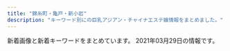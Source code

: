 ```yaml
---
title: "錦糸町・亀戸・新小岩"
description: "キーワード別にの巨乳アジアン・チャイナエステ嬢情報をまとめました。"
---
```


新着画像と新着キーワードをまとめています。
2021年03月29日の情報です。

<DmmAffiliateIns />
<KeywordTable
  shops={
    [
    {
        "img_links": [
            "http://el-grande.asia/img/btn_top.png",
            "http://el-grande.asia/img/cast/mei-03.jpg",
            "http://el-grande.asia/img/cast/mai-01.jpg",
            "http://el-grande.asia/img/cast/rey-01.jpg",
            "http://el-grande.asia/img/cast/aki-03.jpg",
            "http://el-grande.asia/img/cast/sara-05.jpg",
            "http://el-grande.asia/img/cast/lucy-04.jpg",
            "http://el-grande.asia/img/cast/haru-04.jpg",
            "http://el-grande.asia/img/btn_twitter.png",
            "http://el-grande.asia/img/cast/aki-01.jpg",
            "http://el-grande.asia/img/cast/rey-02.jpg",
            "http://el-grande.asia/img/interior/shower-4.jpg",
            "http://el-grande.asia/img/cast/hana-04.jpg",
            "http://el-grande.asia/img/cast/mai-04.jpg",
            "http://el-grande.asia/img/cast/haru-02.jpg",
            "http://el-grande.asia/img/cast/mei-04.jpg",
            "http://el-grande.asia/img/interior/lobby-1.jpg",
            "http://el-grande.asia/img/interior/corridor-1.jpg",
            "http://el-grande.asia/img/btn_interior.png",
            "http://el-grande.asia/img/cast/haru-03.jpg",
            "http://el-grande.asia/img/cast/belu-02.jpg",
            "http://el-grande.asia/img/cast/rey-04.jpg",
            "http://el-grande.asia/img/cast/hana-01.jpg",
            "http://el-grande.asia/img/cast/aki-04.jpg",
            "http://el-grande.asia/img/cast/lucy-02.jpg",
            "http://el-grande.asia/img/cast/belu-04.jpg",
            "http://el-grande.asia/img/cast/haru-01.jpg",
            "http://el-grande.asia/img/cast/mei-02.jpg",
            "http://el-grande.asia/img/cast/belu-01.jpg",
            "http://el-grande.asia/img/cast/lucy-01.jpg",
            "http://el-grande.asia/img/cast/ringo-03.jpg",
            "http://el-grande.asia/img/cast/mai-03.jpg",
            "http://el-grande.asia/img/cast/belu-03.jpg",
            "http://el-grande.asia/img/cast/baby-04.jpg",
            "http://el-grande.asia/img/cast/ringo-02.jpg",
            "http://el-grande.asia/img/btn_cast.png",
            "http://el-grande.asia/img/cast/hana-03.jpg",
            "http://el-grande.asia/img/cast/baby-01.jpg",
            "http://el-grande.asia/img/cast/ringo-04.jpg",
            "http://el-grande.asia/img/cast/misa-04.jpg",
            "http://el-grande.asia/img/cast/mei-01.jpg",
            "http://el-grande.asia/img/cast/baby-03.jpg",
            "http://el-grande.asia/img/cast/hana-02.jpg",
            "http://el-grande.asia/img/dagger.png",
            "http://el-grande.asia/img/cast/aki-02.jpg",
            "http://el-grande.asia/img/cast/lucy-03.jpg",
            "http://el-grande.asia/img/cast/baby-02.jpg",
            "http://el-grande.asia/img/cast/sara-06.jpg",
            "http://el-grande.asia/img/cast/sara-08.jpg",
            "http://el-grande.asia/img/cast/ringo-01.jpg",
            "http://el-grande.asia/img/cast/misa-01.jpg"
        ],
        "keywords": {},
        "url": "http://el-grande.asia/",
        "name": "\u30a8\u30eb\u30b0\u30e9\u30f3\u30c7-elgrande-",
        "station": "JR\u65b0\u5c0f\u5ca9\u99c5\u5357\u53e3"
    },
    {
        "keywords": {},
        "url": "http://cherry-esthe.com/",
        "img_links": [
            "http://dccompanyqoo10.cafe24.com/tiffany/images/top/store_bg.png",
            "http://dccompanyqoo10.cafe24.com/tiffany/images/store/store.png",
            "http://dccompanyqoo10.cafe24.com/tiffany/images/common/header.png"
        ],
        "station": "JR\u9326\u7cf8\u753a\u99c5\u5357\u53e3",
        "name": "Cherry"
    },
    {
        "station": "\u9752\u7825\u99c5",
        "name": "\u7652\u3057\u306e\u68ee",
        "keywords": {},
        "img_links": [
            "http://iyasimori.jpest.net/uploads//sites/37/2021/01/bj_03.jpg",
            "http://iyasimori.jpest.net/uploads//sites/37/2021/01/g4-150x150.jpg",
            "http://iyasimori.jpest.net/uploads//sites/37/2021/01/tite-staff.jpg",
            "http://iyasimori.jpest.net/uploads//sites/37/2021/01/r4-1.jpg",
            "http://iyasimori.jpest.net/uploads//sites/37/2021/01/r6.jpg",
            "http://iyasimori.jpest.net/uploads//sites/37/2021/01/r5.jpg",
            "http://iyasimori.jpest.net/uploads//sites/37/2021/01/g4.jpg",
            "http://iyasimori.jpest.net/uploads//sites/37/2021/01/a2.jpg",
            "http://iyasimori.jpest.net/uploads//sites/37/2021/01/g2-2-150x150.jpg",
            "http://iyasimori.jpest.net/uploads//sites/37/2021/01/news03.png",
            "http://iyasimori.jpest.net/uploads//sites/37/2021/01/g1-3.jpg",
            "http://iyasimori.jpest.net/uploads//sites/37/2021/01/g5-150x150.jpg",
            "http://iyasimori.jpest.net/uploads//sites/37/2021/01/a.jpg",
            "http://iyasimori.jpest.net/uploads//sites/37/2021/01/g1-3-150x150.jpg",
            "http://iyasimori.jpest.net/uploads//sites/37/2021/01/r3-1.jpg",
            "http://iyasimori.jpest.net/uploads//sites/37/2021/01/g2-2.jpg",
            "http://iyasimori.jpest.net/uploads//sites/37/2021/01/g5.jpg",
            "http://iyasimori.jpest.net/uploads//sites/37/2021/01/top.jpg",
            "http://iyasimori.jpest.net/uploads//sites/37/2021/01/g3-2-150x150.jpg",
            "http://iyasimori.jpest.net/uploads//sites/37/2021/01/g3-2.jpg",
            "http://iyasimori.jpest.net/uploads//sites/37/2021/01/mobile.png",
            "http://iyasimori.jpest.net/uploads//sites/37/2021/01/news01.png"
        ],
        "url": "http://iyasimori.jpest.net/"
    },
    {
        "station": "JR\u5c0f\u5ca9\u99c5\u5357\u53e3",
        "keywords": {
            "C": 1,
            "85": 2,
            "D": 4
        },
        "img_links": [
            "http://iyasi-heal.com/staffPhoto/s20210322143535.jpg",
            "http://iyasi-heal.com/images/slider1/01.jpg",
            "http://iyasi-heal.com/staffPhoto/s20191114093407.jpg",
            "http://iyasi-heal.com/staffPhoto/b20190815113058.jpg",
            "http://iyasi-heal.com/staffPhoto/b20191114093407.jpg",
            "http://iyasi-heal.com/staffPhoto/s20190815113058.jpg",
            "http://iyasi-heal.com/js/sliderLine/slide_next.png",
            "http://iyasi-heal.com/images/returnBtn.png",
            "http://iyasi-heal.com/staffPhoto/b20190815113117.jpg",
            "http://iyasi-heal.com/js/sliderLine/slide_prev.png",
            "http://iyasi-heal.com/images/slider1/02.jpg",
            "http://iyasi-heal.com/staffPhoto/b20210312220248.jpg",
            "http://iyasi-heal.com/staffPhoto/s20200606151247.jpg",
            "http://iyasi-heal.com/staffPhoto/s20190815113117.jpg",
            "http://iyasi-heal.com/staffPhoto/b20200909152230.jpg",
            "http://iyasi-heal.com/images/gallery1.png",
            "http://iyasi-heal.com/staffPhoto/s20210312220248.jpg",
            "http://iyasi-heal.com/staffPhoto/s20200606151240.jpg",
            "http://iyasi-heal.com/staffPhoto/s20200606151251.jpg",
            "http://iyasi-heal.com/staffPhoto/b20210322143535.jpg",
            "http://iyasi-heal.com/staffPhoto/s20200909152230.jpg",
            "http://iyasi-heal.com/images/slider1/03.jpg",
            "http://iyasi-heal.com/images/mobile.jpg",
            "http://iyasi-heal.com/staffPhoto/b20200606151240.jpg"
        ],
        "url": "http://iyasi-heal.com/",
        "name": "\u308a\u308a"
    },
    {
        "img_links": [
            "http://nanaesute.xyz/images/g1.jpg",
            "http://nanaesute.xyz/images/top_bn1.jpg",
            "http://nanaesute.xyz/images/top.png",
            "http://nanaesute.xyz/images/top_bn2.jpg",
            "http://nanaesute.xyz/images/flash1.jpg",
            "http://nanaesute.xyz/images/side3.png",
            "http://nanaesute.xyz/images/flash.jpg",
            "http://nanaesute.xyz/images/g3.jpg"
        ],
        "name": "\u306a\u306a",
        "url": "http://nanaesute.xyz/",
        "station": "JR\u9326\u7cf8\u753a\u99c5",
        "keywords": {
            "C": 7
        }
    },
    {
        "station": "JR\u65b0\u5c0f\u5ca9\u99c5\u5357\u53e3",
        "keywords": {},
        "img_links": [
            "https://piano.sweet-relaxation.com/img/interior/int-01.jpg",
            "https://piano.sweet-relaxation.com/img/slick/sl-4.jpg",
            "https://piano.sweet-relaxation.com/img/cast/ai-01.jpg",
            "https://piano.sweet-relaxation.com/img/cast/lili-04.jpg",
            "https://piano.sweet-relaxation.com/img/cast/ai-02.jpg",
            "https://piano.sweet-relaxation.com/img/cast/miya-02.jpg",
            "https://piano.sweet-relaxation.com/img/cast/aki-03.jpg",
            "https://piano.sweet-relaxation.com/img/interior/int-02.jpg",
            "https://piano.sweet-relaxation.com/img/cast/nana-01.jpg",
            "https://piano.sweet-relaxation.com/img/cast/aini-04.jpg",
            "https://piano.sweet-relaxation.com/img/cast/nana-04.jpg",
            "https://piano.sweet-relaxation.com/img/cast/aki-04.jpg",
            "https://piano.sweet-relaxation.com/img/cast/aye-01.jpg",
            "https://piano.sweet-relaxation.com/img/slick/sl-1.jpg",
            "https://piano.sweet-relaxation.com/img/slick/sl-6.jpg",
            "https://piano.sweet-relaxation.com/img/slick/sl-7.jpg",
            "https://piano.sweet-relaxation.com/img/cast/ai-03.jpg",
            "https://piano.sweet-relaxation.com/img/cast/coco-03.jpg",
            "https://piano.sweet-relaxation.com/img/cast/lili-03.jpg",
            "https://piano.sweet-relaxation.com/img/cast/luna-03.jpg",
            "https://piano.sweet-relaxation.com/img/cast/ebi-03.jpg",
            "https://piano.sweet-relaxation.com/img/cast/aki-02.jpg",
            "https://piano.sweet-relaxation.com/img/cast/ebi-04.jpg",
            "https://piano.sweet-relaxation.com/img/cast/lili-02.jpg",
            "https://piano.sweet-relaxation.com/img/cast/aye-02.jpg",
            "https://piano.sweet-relaxation.com/img/cast/aini-01.jpg",
            "https://piano.sweet-relaxation.com/img/cast/ebi-02.jpg",
            "https://piano.sweet-relaxation.com/img/cast/luna-02.jpg",
            "https://piano.sweet-relaxation.com/img/cast/nico-04.jpg",
            "https://piano.sweet-relaxation.com/img/cast/ai-04.jpg",
            "https://piano.sweet-relaxation.com/img/interior/int-03.jpg",
            "https://piano.sweet-relaxation.com/img/cast/nico-01.jpg",
            "https://piano.sweet-relaxation.com/img/cast/aye-04.jpg",
            "https://piano.sweet-relaxation.com/img/slick/sl-3.jpg",
            "https://piano.sweet-relaxation.com/img/cast/coco-02.jpg",
            "https://piano.sweet-relaxation.com/img/cast/luna-01.jpg",
            "https://piano.sweet-relaxation.com/img/interior/int-04.jpg",
            "https://piano.sweet-relaxation.com/img/cast/coco-01.jpg",
            "https://piano.sweet-relaxation.com/img/cast/miya-03.jpg",
            "https://piano.sweet-relaxation.com/img/cast/nana-02.jpg",
            "https://piano.sweet-relaxation.com/img/cast/nico-03.jpg",
            "https://piano.sweet-relaxation.com/img/cast/nana-03.jpg",
            "https://piano.sweet-relaxation.com/img/cast/miky-02.jpg",
            "https://piano.sweet-relaxation.com/img/cast/nico-02.jpg",
            "https://piano.sweet-relaxation.com/img/cast/luna-04.jpg",
            "https://piano.sweet-relaxation.com/img/cast/aini-03.jpg",
            "https://piano.sweet-relaxation.com/img/cast/lili-01.jpg",
            "https://piano.sweet-relaxation.com/img/cast/aini-02.jpg",
            "https://piano.sweet-relaxation.com/img/cast/miky-01.jpg",
            "https://piano.sweet-relaxation.com/img/cast/miya-04.jpg",
            "https://piano.sweet-relaxation.com/img/slick/sl-5.jpg",
            "https://piano.sweet-relaxation.com/img/cast/miya-01.jpg",
            "https://piano.sweet-relaxation.com/img/cast/aye-03.jpg",
            "https://piano.sweet-relaxation.com/img/cast/miky-03.jpg",
            "https://piano.sweet-relaxation.com/img/slick/sl-2.jpg",
            "https://piano.sweet-relaxation.com/img/cast/miky-04.jpg",
            "https://piano.sweet-relaxation.com/img/cast/coco-04.jpg",
            "https://piano.sweet-relaxation.com/img/cast/ebi-01.jpg",
            "https://piano.sweet-relaxation.com/img/cast/aki-01.jpg"
        ],
        "url": "https://piano.sweet-relaxation.com/",
        "name": "Piano"
    },
    {
        "url": "http://shizuku2009.com/",
        "keywords": {},
        "name": "\u79cb",
        "station": "\u9752\u7825\u99c5A2\u51fa\u53e3",
        "img_links": [
            "http://shizuku2009.com/images/index_20.jpg",
            "http://shizuku2009.com/images/staff_15.jpg",
            "http://shizuku2009.com/staff/2/1.jpg",
            "http://shizuku2009.com/images/index_10.jpg",
            "http://shizuku2009.com/images/index_19.jpg",
            "http://shizuku2009.com/images/index_17.jpg",
            "http://shizuku2009.com/images/staff_12.jpg",
            "http://shizuku2009.com/images/index_04.jpg",
            "http://shizuku2009.com/images/index_06.jpg",
            "http://shizuku2009.com/staff/5/1.jpg",
            "http://shizuku2009.com/staff/4/1.jpg",
            "http://shizuku2009.com/images/index_08.jpg",
            "http://shizuku2009.com/images/index_15.jpg",
            "http://shizuku2009.com/images/index_05.jpg",
            "http://shizuku2009.com/images/index_07.jpg",
            "http://shizuku2009.com/staff/3/1.jpg",
            "http://shizuku2009.com/images/index_13.jpg",
            "http://shizuku2009.com/staff/1/1.jpg",
            "http://shizuku2009.com/staff/6/1.jpg",
            "http://shizuku2009.com/images/index_09.jpg",
            "http://shizuku2009.com/images/index_02.jpg",
            "http://shizuku2009.com/images/index_14.jpg",
            "http://shizuku2009.com/images/service_13.jpg"
        ]
    },
    {
        "station": "JR\u5c0f\u5ca9\u99c5\u5357\u53e3",
        "url": "http://thaipataya.chm.jp/",
        "keywords": {
            "C": 14,
            "\u30bb\u30af\u30b7\u30fc": 1
        },
        "name": "\u30d1\u30bf\u30e4",
        "img_links": [
            "http://chm.jp/img/linebutton_82x20.png",
            "https://chm.jp/domains1/thaipataya/myimg/imgcom36633_sp.jpg",
            "https://chm.jp/domains1/thaipataya/myimg/slideimg36561_sp.jpg",
            "https://chm.jp/domains1/thaipataya/myimg/imgcom37661_sp.png",
            "https://chm.jp/domains1/thaipataya/myimg/imgcom37731_sp.png",
            "https://chm.jp/domains1/thaipataya/myimg/imgcom37734_sp.png",
            "https://chm.jp/domains1/thaipataya/myimg/imgcom37361_sp.png",
            "https://chm.jp/domains1/thaipataya/myimg/imgcom36607_sp.jpg",
            "https://chm.jp/domains1/thaipataya/myimg/imgcom36582_sp.jpg",
            "https://chm.jp/domains1/thaipataya/myimg/imgcom37667_sp.png",
            "https://chm.jp/domains1/thaipataya/myimg/imgcom37655_sp.jpg",
            "https://chm.jp/domains1/thaipataya/myimg/imgcom37834_sp.jpg",
            "https://chm.jp/domains1/thaipataya/myimg/imgcom36613_sp.jpg",
            "https://chm.jp/domains1/thaipataya/myimg/imgcom37717_sp.jpg",
            "https://chm.jp/domains1/thaipataya/myimg/imgcom36603_sp.png",
            "https://chm.jp/domains1/thaipataya/myimg/imgcom37914_sp.jpg",
            "https://chm.jp/domains1/thaipataya/myimg/imgcom37664_sp.png",
            "https://chm.jp/domains1/thaipataya/myimg/imgcom37360_sp.jpg",
            "https://chm.jp/domains1/thaipataya/myimg/imgcom37710_sp.jpg",
            "https://chm.jp/domains1/thaipataya/myimg/imgcom37654_sp.jpg",
            "https://chm.jp/domains1/thaipataya/myimg/imgcom37841_sp.jpg",
            "https://chm.jp/domains1/thaipataya/myimg/imgcom37665_sp.jpg",
            "https://chm.jp/domains1/thaipataya/myimg/imgcom37663_sp.jpg",
            "https://chm.jp/domains1/thaipataya/myimg/imgcom36577_sp.jpg",
            "https://chm.jp/domains1/thaipataya/myimg/imgcom36565_sp.jpg",
            "https://chm.jp/domains1/thaipataya/myimg/imgcom37732_sp.png",
            "https://chm.jp/domains1/thaipataya/myimg/imgcom36581_sp.jpg",
            "https://chm.jp/domains1/thaipataya/myimg/imgcom36576_sp.jpg",
            "https://chm.jp/domains1/thaipataya/myimg/imgcom37915_sp.jpg",
            "https://chm.jp/domains1/thaipataya/myimg/imgcom37172_sp.png",
            "https://chm.jp/domains1/thaipataya/myimg/imgcom36636_sp.jpg",
            "https://chm.jp/domains1/thaipataya/myimg/imgcom37726_sp.png",
            "https://chm.jp/domains1/thaipataya/myimg/imgcom37730_sp.png",
            "https://chm.jp/domains1/thaipataya/myimg/imgcom36566_sp.png",
            "https://chm.jp/sozai/0_4999/bn112_sp.png",
            "https://chm.jp/domains1/thaipataya/myimg/slideimg36560_sp.jpg",
            "https://chm.jp/domains1/thaipataya/myimg/imgcom37738_sp.png",
            "https://chm.jp/sozai/0_4999/bn122_sp.png",
            "https://chm.jp/domains1/thaipataya/myimg/imgcom36634_sp.jpg",
            "https://chm.jp/domains1/thaipataya/myimg/imgcom37174_sp.png",
            "https://chm.jp/domains1/thaipataya/myimg/imgcom37913_sp.jpg",
            "https://chm.jp/domains1/thaipataya/myimg/imgcom37719_sp.jpg",
            "https://chm.jp/domains1/thaipataya/myimg/imgcom37362_sp.png",
            "https://chm.jp/domains1/thaipataya/myimg/imgcom37839_sp.jpg",
            "https://chm.jp/domains1/thaipataya/myimg/imgcom37666_sp.jpg",
            "https://chm.jp/domains1/thaipataya/myimg/imgcom37739_sp.png",
            "https://chm.jp/domains1/thaipataya/myimg/imgcom37659_sp.png",
            "https://chm.jp/domains1/thaipataya/myimg/imgcom37653_sp.jpg",
            "https://chm.jp/domains1/thaipataya/myimg/imgcom36605_sp.jpg",
            "https://chm.jp/domains1/thaipataya/myimg/imgcom37177_sp.png",
            "https://chm.jp/domains1/thaipataya/myimg/imgcom37840_sp.jpg",
            "https://chm.jp/domains1/thaipataya/myimg/imgcom36567_sp.jpg",
            "https://chm.jp/domains1/thaipataya/myimg/imgcom36618_sp.png",
            "https://chm.jp/domains1/thaipataya/myimg/imgcom37669_sp.jpg",
            "https://chm.jp/domains1/thaipataya/myimg/imgcom37891_sp.jpg",
            "https://chm.jp/domains1/thaipataya/myimg/imgcom36606_sp.jpg",
            "https://chm.jp/domains1/thaipataya/myimg/imgcom37725_sp.png",
            "https://chm.jp/domains1/thaipataya/myimg/imgcom37729_sp.png",
            "https://chm.jp/domains1/thaipataya/myimg/imgcom36614_sp.jpg",
            "https://chm.jp/domains1/thaipataya/myimg/imgcom37657_sp.jpg",
            "https://chm.jp/domains1/thaipataya/myimg/imgcom37727_sp.png",
            "https://chm.jp/domains1/thaipataya/myimg/imgcom37358_sp.jpg",
            "https://chm.jp/domains1/thaipataya/myimg/imgcom37067_sp.png",
            "https://chm.jp/domains1/thaipataya/myimg/imgcom37660_sp.png",
            "https://chm.jp/domains1/thaipataya/myimg/imgcom36604_sp.jpg",
            "https://chm.jp/domains1/thaipataya/myimg/imgcom37736_sp.png",
            "https://chm.jp/domains1/thaipataya/myimg/imgcom37728_sp.png",
            "https://chm.jp/domains1/thaipataya/myimg/imgcom37656_sp.jpg",
            "https://chm.jp/domains1/thaipataya/myimg/imgcom37357_sp.jpg",
            "https://chm.jp/domains1/thaipataya/myimg/imgcom37662_sp.png",
            "https://chm.jp/domains1/thaipataya/myimg/imgcom36635_sp.jpg",
            "https://chm.jp/domains1/thaipataya/myimg/imgcom37355_sp.jpg",
            "https://chm.jp/domains1/thaipataya/myimg/imgcom37356_sp.jpg",
            "https://chm.jp/domains1/thaipataya/myimg/imgcom37718_sp.jpg",
            "https://chm.jp/domains1/thaipataya/myimg/imgcom36619_sp.jpg",
            "https://chm.jp/domains1/thaipataya/myimg/imgcom37068_sp.jpg",
            "https://chm.jp/domains1/thaipataya/myimg/imgcom37833_sp.jpg",
            "https://chm.jp/domains1/thaipataya/myimg/imgcom36578_sp.jpg",
            "https://chm.jp/domains1/thaipataya/myimg/imgcom37737_sp.png",
            "https://chm.jp/domains1/thaipataya/myimg/imgcom37658_sp.png",
            "https://chm.jp/domains1/thaipataya/myimg/imgcom36615_sp.png",
            "https://chm.jp/domains1/thaipataya/myimg/slideimg36562_sp.jpg",
            "https://chm.jp/domains1/thaipataya/myimg/imgcom36575_sp.jpg",
            "https://chm.jp/domains1/thaipataya/myimg/imgcom37789_sp.png",
            "https://chm.jp/domains1/thaipataya/myimg/imgcom37733_sp.png",
            "https://chm.jp/domains1/thaipataya/myimg/imgcom37740_sp.png",
            "https://chm.jp/domains1/thaipataya/myimg/imgcom37916_sp.jpg",
            "https://chm.jp/domains1/thaipataya/myimg/imgcom37668_sp.png",
            "https://chm.jp/domains1/thaipataya/myimg/imgcom37359_sp.jpg"
        ]
    },
    {
        "name": "\u96c5\u82b3",
        "keywords": {
            "84": 2,
            "89": 6,
            "98": 2,
            "D": 4,
            "H": 2,
            "86": 2,
            "C": 12,
            "85": 4
        },
        "img_links": [
            "http://www.o-miyabi.com/images/index_10.jpg",
            "http://www.o-miyabi.com/images/movie_09.jpg",
            "http://www.o-miyabi.com/images/index_18.jpg",
            "http://www.o-miyabi.com/images/info.jpg",
            "http://www.o-miyabi.com/images/index_14.jpg",
            "http://www.o-miyabi.com/s/uploads/08.jpg",
            "http://www.o-miyabi.com/s/uploads/07.jpg",
            "http://www.o-miyabi.com/images/upload/thumb/301c9a35b11a384f.jpg",
            "http://www.o-miyabi.com/s/images/t2.jpg",
            "http://www.o-miyabi.com/s/images/slider/1.jpg",
            "http://www.o-miyabi.com/s/image/nav_topics.png",
            "http://www.o-miyabi.com/s/image/nav_top.png",
            "http://www.o-miyabi.com/girl/01.jpg",
            "http://www.o-miyabi.com/images/index_05.jpg",
            "http://www.o-miyabi.com/images/upload/thumb/57af63e7ff71466b.jpg",
            "http://www.o-miyabi.com/images/index_01.jpg",
            "http://www.o-miyabi.com/s/images/okubokomachi.jpg",
            "http://www.o-miyabi.com/images/upload/thumb/51d074f8f9cdb905.jpg",
            "http://www.o-miyabi.com/images/index_06.jpg",
            "http://www.o-miyabi.com/s/uploads/06.jpg",
            "http://www.o-miyabi.com/images/upload/thumb/e12bb065f2380463.jpg",
            "http://www.o-miyabi.com/images/rec.jpg",
            "http://www.o-miyabi.com/images/index_07.jpg",
            "http://www.o-miyabi.com/s/images/service_01.png",
            "http://www.o-miyabi.com/s/image/nav_cast.png",
            "http://www.o-miyabi.com/images/index_02.jpg",
            "http://www.o-miyabi.com/s/images/t1.jpg",
            "http://www.o-miyabi.com/s/uploads/02.jpg",
            "http://www.o-miyabi.com/s/images/slider/3.jpg",
            "http://www.o-miyabi.com/s/images/slider/2.jpg",
            "http://www.o-miyabi.com/images/upload/thumb/7713de024ddc43e7.jpg",
            "http://www.o-miyabi.com/images/upload/thumb/6fceb6aef71115ac.jpg",
            "http://www.o-miyabi.com/s/images/service_07.png",
            "http://www.o-miyabi.com/images/index_09.jpg",
            "http://www.o-miyabi.com/images/staff_09.jpg",
            "http://www.o-miyabi.com/s/images/tel.png",
            "http://www.o-miyabi.com/images/index_03.jpg",
            "http://www.o-miyabi.com/images/info_02.jpg",
            "http://www.o-miyabi.com/images/info_09.jpg",
            "http://www.o-miyabi.com/images/upload/thumb/0dc07af1006255fa.jpg",
            "http://www.o-miyabi.com/images/index_16.jpg",
            "http://www.o-miyabi.com/images/rec_09.jpg",
            "http://www.o-miyabi.com/images/index_04.jpg",
            "http://www.o-miyabi.com/s/image/nav_hotel.png",
            "http://www.o-miyabi.com/s/image/nav_manga.png",
            "http://www.o-miyabi.com/images/index_19.jpg",
            "http://www.o-miyabi.com/images/upload/thumb/928147996b3538a2.jpg",
            "http://www.o-miyabi.com/s/images/top_2.jpg",
            "http://www.o-miyabi.com/images/upload/thumb/1a8371be7358f1df.jpg",
            "http://www.o-miyabi.com/s/images/iphone.png",
            "http://www.o-miyabi.com/s/images/pc.png",
            "http://www.o-miyabi.com/s/image/nav_sys.png",
            "http://www.o-miyabi.com/s/uploads/04.jpg",
            "http://www.o-miyabi.com/s/images/slider/next.png",
            "http://www.o-miyabi.com/s/uploads/01.jpg",
            "http://www.o-miyabi.com/s/images/service_03.png",
            "http://www.o-miyabi.com/images/upload/thumb/6d7987cae648e809.jpg",
            "http://www.o-miyabi.com/images/upload/thumb/72ffa1fb925d394b.jpg",
            "http://www.o-miyabi.com/images/upload/thumb/0981f77ac0a1e07f.jpg",
            "http://www.o-miyabi.com/images/upload/thumb/04d21d82d11bc049.jpg",
            "http://www.o-miyabi.com/s/images/t3.jpg",
            "http://www.o-miyabi.com/images/upload/thumb/db15ea2226867103.jpg",
            "http://www.o-miyabi.com/s/images/slider/prev.png",
            "http://www.o-miyabi.com/s/uploads/03.jpg",
            "http://www.o-miyabi.com/images/index_13.jpg"
        ],
        "url": "http://www.o-miyabi.com/",
        "station": "JR\u65b0\u5c0f\u5ca9\u99c5\u5357\u53e3"
    },
    {
        "img_links": [
            "http://miyabi-aroma.xyz/images/nav/nav-sys.jpg",
            "http://miyabi-aroma.xyz/images/staff/3/rina.jpg",
            "http://miyabi-aroma.xyz/images/staff/3/ami.jpg",
            "http://miyabi-aroma.xyz/images/1801706901.jpg",
            "http://miyabi-aroma.xyz/images/shishu/se1.jpg",
            "http://miyabi-aroma.xyz/images/nav/nav-job.jpg",
            "http://miyabi-aroma.xyz/images/3/1.jpg",
            "http://miyabi-aroma.xyz/images/index-rose_07.png",
            "http://miyabi-aroma.xyz/images/nav/nav-info.jpg",
            "http://miyabi-aroma.xyz/images/11.png",
            "http://miyabi-aroma.xyz/images/nav/nav-staff.jpg",
            "http://miyabi-aroma.xyz/images/staff/3/kiki2.jpg",
            "http://miyabi-aroma.xyz/images/staff/3/rina2.jpg",
            "http://miyabi-aroma.xyz/images/shishu/se2.jpg",
            "http://miyabi-aroma.xyz/images/index-rose_04.png",
            "http://miyabi-aroma.xyz/images/staff/3/miya.jpg",
            "http://miyabi-aroma.xyz/images/index-rose_02.png",
            "http://miyabi-aroma.xyz/images/staff/3/ami2.jpg",
            "http://miyabi-aroma.xyz/images/staff/3/kiki.jpg",
            "http://miyabi-aroma.xyz/images/3/2.jpg",
            "http://miyabi-aroma.xyz/images/staff/3/yaya2.jpg",
            "http://miyabi-aroma.xyz/images/staff/3/miya2.jpg",
            "http://miyabi-aroma.xyz/images/staff/3/yaya1.jpg",
            "http://miyabi-aroma.xyz/images/staff/3/yami.jpg",
            "http://miyabi-aroma.xyz/images/index-rose_09.png",
            "http://miyabi-aroma.xyz/images/index-rose_13.png"
        ],
        "url": "http://miyabi-aroma.xyz/",
        "keywords": {
            "C": 7
        },
        "name": "\u685c",
        "station": "JR\u4e80\u6238\u99c5\u6771\u53e3"
    },
    {
        "keywords": {
            "\u30bb\u30af\u30b7\u30fc": 2
        },
        "img_links": [
            "https://iyashinoizumi.com/wp-content/uploads/rin.jpg",
            "https://iyashinoizumi.com/wp-content/uploads/2019/06/50CD669B-0FFA-4734-B898-EB3D53E95C21.jpeg",
            "https://iyashinoizumi.com/wp-content/uploads/5AA02D30-2C43-42C1-BE02-48E5A5C27E91-226x300.jpeg",
            "https://iyashinoizumi.com/wp-content/uploads/2019/06/43D6BE9C-43F6-45C2-95E5-E775CE725D67.jpeg",
            "https://iyashinoizumi.com/wp-content/uploads/2019/06/2DD3549C-F937-441D-B0E3-E26520ACFABD-e1559410733851.jpeg",
            "https://iyashinoizumi.com/wp-content/uploads/2019/06/momoko1.jpg",
            "https://iyashinoizumi.com/wp-content/uploads/0731EF09-7405-4B36-8468-B17A307EB894-197x300.jpeg",
            "https://iyashinoizumi.com/wp-content/uploads/9B89E764-B754-425D-A9AC-BB5566FA6AC4.jpeg",
            "https://iyashinoizumi.com/wp-content/uploads/5AA02D30-2C43-42C1-BE02-48E5A5C27E91.jpeg",
            "https://iyashinoizumi.com/wp-content/uploads/0731EF09-7405-4B36-8468-B17A307EB894-e1579436226478.jpeg",
            "https://iyashinoizumi.com/wp-content/uploads/2019/06/5293C707-270F-4802-8168-1493DA07DDAE.jpeg",
            "https://iyashinoizumi.com/wp-content/uploads/7208DC4D-6E47-49CE-B1C0-3607E54E114B.jpeg",
            "https://iyashinoizumi.com/wp-content/uploads/2019/06/001.jpg",
            "https://iyashinoizumi.com/wp-content/uploads/hiruwari.png",
            "https://iyashinoizumi.com/wp-content/uploads/7208DC4D-6E47-49CE-B1C0-3607E54E114B-210x300.jpeg",
            "https://iyashinoizumi.com/wp-content/uploads/9B89E764-B754-425D-A9AC-BB5566FA6AC4-270x300.jpeg",
            "https://iyashinoizumi.com/wp-content/uploads/0731EF09-7405-4B36-8468-B17A307EB894.jpeg"
        ],
        "url": "https://iyashinoizumi.com/",
        "name": "\u7652\u3057\u306e\u6cc9",
        "station": "JR\u9326\u7cf8\u753a\u99c5\u5317\u53e3"
    },
    {
        "url": "http://yukinosakura.tyo.cm/",
        "keywords": {
            "D": 12,
            "85": 6,
            "86": 6,
            "C": 11,
            "83": 3
        },
        "name": "\u685c\u82b1",
        "img_links": [
            "http://yukinosakura.tyo.cm/images/mobile.jpg",
            "http://yukinosakura.a2.webnavi.work/upload/sites/72/2020/04/2020040708052434.jpg",
            "http://yukinosakura.tyo.cm/images/s_shedule.jpg",
            "http://yukinosakura.a2.webnavi.work/upload/sites/72/2020/04/2020040708052241.jpg",
            "http://yukinosakura.tyo.cm/images/s_news.jpg",
            "http://yukinosakura.a2.webnavi.work/upload/sites/72/2020/04/2020040708052456.jpg",
            "http://yukinosakura.a2.webnavi.work/upload/sites/72/2020/04/2020040708052353.jpg",
            "http://yukinosakura.a2.webnavi.work/upload/sites/72/2020/04/2020040708052118.jpg",
            "http://yukinosakura.tyo.cm/images/s_staff.jpg",
            "http://yukinosakura.tyo.cm/images/top.jpg"
        ],
        "station": "JR\u4e80\u6238\u99c5\u5317\u53e3"
    },
    {
        "keywords": {
            "E": 2,
            "\u30bb\u30af\u30b7\u30fc": 2
        },
        "url": "http://mariabella.ies.fun/",
        "img_links": [
            "http://mariabella.ies.fun/images/pick.jpg",
            "http://mariabella.ies.fun/images/s-staff.jpg",
            "http://mariabella.ies.fun/images/top.png",
            "http://mariabella.ies.fun/images/info.jpg",
            "http://mariabella.ies.fun/photos/sites/45/2018/06/2018062706422857.jpg",
            "http://mariabella.ies.fun/images/news.jpg",
            "http://mariabella.ies.fun/photos/sites/45/2019/09/2019091016323921.jpeg",
            "http://mariabella.ies.fun/images/r02.jpg",
            "http://mariabella.ies.fun/images/r09.jpg",
            "http://mariabella.ies.fun/images/r01.jpg",
            "http://mariabella.ies.fun/images/ac2.jpg",
            "http://mariabella.ies.fun/images/ac3.jpg",
            "http://mariabella.ies.fun/images/r06.jpg",
            "http://mariabella.ies.fun/images/ac1.jpg",
            "http://mariabella.ies.fun/images/mobile1.jpg",
            "http://mariabella.ies.fun/images/r03.jpg",
            "http://mariabella.ies.fun/images/mobile.jpg",
            "http://mariabella.ies.fun/photos/sites/45/2019/09/2019092717170772.jpeg",
            "http://mariabella.ies.fun/photos/sites/45/2020/01/2020012420100278.jpeg",
            "http://mariabella.ies.fun/images/r07.jpg",
            "http://mariabella.ies.fun/images/r04.jpg",
            "http://mariabella.ies.fun/images/r05.jpg"
        ],
        "name": "\u30de\u30ea\u30a2\u30d9\u30fc\u30e9",
        "station": "JR\u5c0f\u5ca9\u99c5\u5317\u53e3"
    },
    {
        "img_links": [
            "http://ipidiw.com/relaxnomori/user_data/00000020.jpg",
            "http://ipidiw.com/relaxnomori/images/tt.jpg",
            "http://ipidiw.com/relaxnomori/user_data/00000018.jpg",
            "http://ipidiw.com/relaxnomori/images/rem.jpg",
            "http://ipidiw.com/relaxnomori/user_data/00000019.jpg",
            "http://ipidiw.com/relaxnomori/images/news.jpg",
            "http://ipidiw.com/relaxnomori/images/mobile.jpg",
            "http://ipidiw.com/relaxnomori/images/staff_t.jpg",
            "http://ipidiw.com/relaxnomori/images/interior_t.jpg",
            "http://ipidiw.com/relaxnomori/user_data/00000017.jpg",
            "http://ipidiw.com/relaxnomori/images/tp.png",
            "http://ipidiw.com/relaxnomori/images/interior.png"
        ],
        "url": "http://ipidiw.com/relaxnomori/",
        "station": "\u68ee\u4e0b\u99c5A4\u53e3",
        "keywords": {
            "93": 1,
            "86": 1,
            "90": 2
        },
        "name": "\u30ea\u30e9\u30c3\u30af\u30b9\u306e\u68ee"
    },
    {
        "station": "JR\u5c0f\u5ca9\u99c5\u5317\u53e3",
        "url": "http://aria.tokyo-relaxtime.asia/",
        "keywords": {},
        "name": "Aria\uff5e\u30a2\u30ea\u30a2\uff5e",
        "img_links": [
            "http://aria.tokyo-relaxtime.asia/img/interior/lobby-1.jpg",
            "http://aria.tokyo-relaxtime.asia/img/cast/aki-03.jpg",
            "http://aria.tokyo-relaxtime.asia/img/cast/risa-03.jpg",
            "http://aria.tokyo-relaxtime.asia/img/cast/aya-01.jpg",
            "http://aria.tokyo-relaxtime.asia/img/cast/yaya-03.jpg",
            "http://aria.tokyo-relaxtime.asia/img/cast/yaya-02.jpg",
            "http://aria.tokyo-relaxtime.asia/img/slick/st-2.jpg",
            "http://aria.tokyo-relaxtime.asia/img/cast/yumi-02.jpg",
            "http://aria.tokyo-relaxtime.asia/img/slick/st-1.jpg",
            "http://aria.tokyo-relaxtime.asia/img/cast/rina-02.jpg",
            "http://aria.tokyo-relaxtime.asia/img/cast/miki-03.jpg",
            "http://aria.tokyo-relaxtime.asia/img/cast/yuri-04.jpg",
            "http://aria.tokyo-relaxtime.asia/img/cast/risa-01.jpg",
            "http://aria.tokyo-relaxtime.asia/img/cast/risa-04.jpg",
            "http://aria.tokyo-relaxtime.asia/img/cast/coco-01.jpg",
            "http://aria.tokyo-relaxtime.asia/img/cast/apple-02.jpg",
            "http://aria.tokyo-relaxtime.asia/img/cast/nana-04.jpg",
            "http://aria.tokyo-relaxtime.asia/img/cast/miki-01.jpg",
            "http://aria.tokyo-relaxtime.asia/img/cast/rina-04.jpg",
            "http://aria.tokyo-relaxtime.asia/img/slick/st-3.jpg",
            "http://aria.tokyo-relaxtime.asia/img/slick/st-4.jpg",
            "http://aria.tokyo-relaxtime.asia/img/cast/rina-01.jpg",
            "http://aria.tokyo-relaxtime.asia/img/cast/yumi-03.jpg",
            "http://aria.tokyo-relaxtime.asia/img/cast/yaya-01.jpg",
            "http://aria.tokyo-relaxtime.asia/img/cast/rina-03.jpg",
            "http://aria.tokyo-relaxtime.asia/img/cast/miki-04.jpg",
            "http://aria.tokyo-relaxtime.asia/img/cast/aya-02.jpg",
            "http://aria.tokyo-relaxtime.asia/img/cast/aki-02.jpg",
            "http://aria.tokyo-relaxtime.asia/img/cast/yaya-04.jpg",
            "http://aria.tokyo-relaxtime.asia/img/cast/yumi-04.jpg",
            "http://aria.tokyo-relaxtime.asia/img/cast/yumi-01.jpg",
            "http://aria.tokyo-relaxtime.asia/img/cast/apple-01.jpg",
            "http://aria.tokyo-relaxtime.asia/img/slick/st-5.jpg",
            "http://aria.tokyo-relaxtime.asia/img/cast/risa-02.jpg",
            "http://aria.tokyo-relaxtime.asia/img/cast/aya-03.jpg",
            "http://aria.tokyo-relaxtime.asia/img/cast/nana-01.jpg",
            "http://aria.tokyo-relaxtime.asia/img/cast/aya-04.jpg",
            "http://aria.tokyo-relaxtime.asia/img/cast/nana-02.jpg",
            "http://aria.tokyo-relaxtime.asia/img/cast/apple-03.jpg",
            "http://aria.tokyo-relaxtime.asia/img/cast/aki-04.jpg",
            "http://aria.tokyo-relaxtime.asia/img/cast/nana-03.jpg",
            "http://aria.tokyo-relaxtime.asia/img/cast/yuri-01.jpg",
            "http://aria.tokyo-relaxtime.asia/img/cast/coco-04.jpg",
            "http://aria.tokyo-relaxtime.asia/img/interior/corridor-1.jpg",
            "http://aria.tokyo-relaxtime.asia/img/cast/yuri-03.jpg",
            "http://aria.tokyo-relaxtime.asia/img/cast/miki-02.jpg",
            "http://aria.tokyo-relaxtime.asia/img/cast/apple-04.jpg",
            "http://aria.tokyo-relaxtime.asia/img/cast/coco-03.jpg",
            "http://aria.tokyo-relaxtime.asia/img/cast/coco-02.jpg",
            "http://aria.tokyo-relaxtime.asia/img/cast/aki-01.jpg"
        ]
    },
    {
        "keywords": {},
        "name": "Angel\u2019s Smile",
        "url": "http://www.hu-wa.work/",
        "img_links": [
            "http://www.hu-wa.work/images/staff_t.jpg",
            "http://www.hu-wa.work/img/yuna1.jpg",
            "http://www.hu-wa.work/images/1.png",
            "http://www.hu-wa.work/img/ayumi1.jpg",
            "http://www.hu-wa.work/img/natu2.jpg",
            "http://www.hu-wa.work/images/8.png",
            "http://www.hu-wa.work/staff/natu.jpg",
            "http://www.hu-wa.work/img/kaori1.jpg",
            "http://www.hu-wa.work/staff/yuna.jpg",
            "http://www.hu-wa.work/staff/kaori.jpg",
            "http://www.hu-wa.work/images/tel.jpg",
            "http://www.hu-wa.work/img/natu1.jpg",
            "http://www.hu-wa.work/images/sys.png",
            "http://www.hu-wa.work/images/5.png",
            "http://www.hu-wa.work/images/2.png",
            "http://www.hu-wa.work/staff/miki.jpg",
            "http://www.hu-wa.work/images/4.png",
            "http://www.hu-wa.work/img/mimi2.jpg",
            "http://www.hu-wa.work/img/miki1.jpg",
            "http://www.hu-wa.work/images/3.png",
            "http://www.hu-wa.work/images/int2.png",
            "http://www.hu-wa.work/images/int1.png",
            "http://www.hu-wa.work/staff/maya.jpg",
            "http://www.hu-wa.work/img/mimi1.jpg",
            "http://www.hu-wa.work/staff/mimi.jpg",
            "http://www.hu-wa.work/images/ta.jpg",
            "http://www.hu-wa.work/images/6.png",
            "http://www.hu-wa.work/staff/ayumi.jpg",
            "http://www.hu-wa.work/images/s1.png",
            "http://www.hu-wa.work/images/head.jpg",
            "http://www.hu-wa.work/images/news.png",
            "http://www.hu-wa.work/images/interior_t.jpg",
            "http://www.hu-wa.work/img/maya1.jpg"
        ],
        "station": "JR\u5c0f\u5ca9\u99c5\u5357\u53e3"
    },
    {
        "station": "JR\u5c0f\u5ca9\u99c5\u5317\u53e3",
        "img_links": [
            "http://biwert.xyz/uploads/201003/1-2010031G432629.jpg",
            "http://biwert.xyz/uploads/201006/1-2010061A941445.jpg",
            "http://biwert.xyz/templets/default/picture/head.jpg",
            "http://biwert.xyz/uploads/180620/1-1P62010193X63.jpg",
            "http://biwert.xyz/uploads/201003/1-2010031G3421X.jpg",
            "http://biwert.xyz/templets/default/picture/news.jpg",
            "http://biwert.xyz/uploads/201003/1-2010031G415110.jpg",
            "http://biwert.xyz/templets/default/picture/staff_t.jpg",
            "http://biwert.xyz/images/1-1P621101232H4.png",
            "http://biwert.xyz/uploads/201006/1-2010061F032C0.jpg",
            "http://biwert.xyz/templets/default/picture/interior_t.jpg",
            "http://biwert.xyz/uploads/allimg/180620/1-1P6201013133b.jpg",
            "http://biwert.xyz/uploads/201003/1-2010031G35C32.jpg",
            "http://biwert.xyz/uploads/180620/1-1P620101629244.png",
            "http://biwert.xyz/uploads/180620/1-1P62010154K00.png",
            "http://biwert.xyz/templets/default/picture/rec1.png",
            "http://biwert.xyz/uploads/201007/1-20100G4464b26.jpg",
            "http://biwert.xyz/uploads/allimg/180620/1-1P620101640O8.png",
            "http://biwert.xyz/uploads/201109/1-201109141105216.jpg"
        ],
        "name": "\u4e00\u6642",
        "url": "http://biwert.xyz/",
        "keywords": {
            "G": 9,
            "E": 18
        }
    },
    {
        "name": "\u871c\u82b1",
        "url": "http://hani-est.xyz/",
        "keywords": {
            "C": 41,
            "E": 13,
            "83": 13,
            "94": 13,
            "90": 26,
            "\u4e73": 13,
            "\u5de8\u4e73": 13,
            "82": 13
        },
        "station": "\u897f\u5927\u5cf6\u99c5A1\u51fa\u53e3",
        "img_links": [
            "http://hani-est.xyz/images/g1.jpg",
            "http://hani-est.xyz/images/g4.jpg",
            "http://hani-est.xyz/images/banna.jpg",
            "http://hani-est.xyz/images/zi-service.png",
            "http://hani-est.xyz/images/banna1.jpg",
            "http://hani-est.xyz/images/banna2.jpg",
            "http://hani-est.xyz/images/g2.jpg",
            "http://hani-est.xyz/images/zi-ao.png",
            "http://hani-est.xyz/images/g5.jpg",
            "http://hani-est.xyz/images/new1.jpg",
            "http://hani-est.xyz/images/zi-staff.png",
            "http://hani-est.xyz/images/zi-pri.png",
            "http://hani-est.xyz/images/zi-newface.png",
            "http://hani-est.xyz/images/top.jpg",
            "http://hani-est.xyz/images/a1.jpg",
            "http://hani-est.xyz/images/g6.jpg"
        ]
    },
    {
        "url": "http://kinshicho-es.xyz/",
        "station": "JR\u9326\u7cf8\u753a\u99c5\u5317\u53e3",
        "name": "\u30b9\u30c1\u30e5\u30ef\u306e\u30b9\u30de\u30a4\u30eb",
        "img_links": [
            "http://kinshicho-es.xyz/images/r1.jpg",
            "http://kinshicho-es.xyz/images/r4.jpg",
            "http://kinshicho-es.xyz/images/g0.jpg",
            "http://kinshicho-es.xyz/images/top1.jpg",
            "http://kinshicho-es.xyz/images/b1.jpg",
            "http://kinshicho-es.xyz/images/g3.jpg",
            "http://kinshicho-es.xyz/images/top.jpg",
            "http://kinshicho-es.xyz/images/b2.jpg",
            "http://kinshicho-es.xyz/images/kanban.jpg",
            "http://kinshicho-es.xyz/images/left1_2_02.jpg",
            "http://kinshicho-es.xyz/images/r3.jpg",
            "http://kinshicho-es.xyz/images/g5.jpg",
            "http://kinshicho-es.xyz/images/g2.jpg",
            "http://kinshicho-es.xyz/images/news-tit1.jpg",
            "http://kinshicho-es.xyz/images/r2.jpg",
            "http://kinshicho-es.xyz/images/g41.jpg"
        ],
        "keywords": {
            "C": 7
        }
    },
    {
        "url": "https://kinshicho-mensesthe.net/",
        "keywords": {
            "89": 15,
            "87": 30,
            "C": 75,
            "83": 15,
            "85": 105,
            "D": 135,
            "E": 15,
            "88": 15,
            "92": 15,
            "86": 30
        },
        "station": "JR\u9326\u7cf8\u753a\u99c5\u5317\u53e3",
        "name": "KIRARA",
        "img_links": [
            "https://kinshicho-mensesthe.net/room/5-l.jpg",
            "https://kinshicho-mensesthe.net/button/home.png",
            "https://kinshicho-mensesthe.net/staff2/kokomi-l1.jpg",
            "https://kinshicho-mensesthe.net/mens-esthe-massage/2020/02/06/satomi-s1.jpg",
            "https://kinshicho-mensesthe.net/staff2/rika-s1.jpg",
            "https://kinshicho-mensesthe.net/staff2/rui-s1.jpg",
            "https://kinshicho-mensesthe.net/staff2/haruka-l1.jpg",
            "https://kinshicho-mensesthe.net/staff2/sora-s1.jpg",
            "https://kinshicho-mensesthe.net/room/3-s.jpg",
            "https://kinshicho-mensesthe.net/images/main-sp.jpg",
            "https://kinshicho-mensesthe.net/images/camp.png",
            "https://kinshicho-mensesthe.net/room/2-s.jpg",
            "https://kinshicho-mensesthe.net/staff2/rika-l1.jpg",
            "https://kinshicho-mensesthe.net/staff2/mai-s1.jpg",
            "https://kinshicho-mensesthe.net/images/header3.png",
            "https://kinshicho-mensesthe.net/button/blog.png",
            "https://kinshicho-mensesthe.net/staff2/kiki-l1.jpg",
            "https://kinshicho-mensesthe.net/images/footer-r.png",
            "https://kinshicho-mensesthe.net/room/6-l.jpg",
            "https://kinshicho-mensesthe.net/mens-esthe-massage/2020/02/06/sora-s1.jpg",
            "https://kinshicho-mensesthe.net/staff2/yuki-l1.jpg",
            "https://kinshicho-mensesthe.net/staff2/kiki-s1.jpg",
            "https://kinshicho-mensesthe.net/room/5-s.jpg",
            "https://kinshicho-mensesthe.net/mens-esthe-massage/2020/10/17/moe-s1.jpg",
            "https://kinshicho-mensesthe.net/room/1-l.jpg",
            "https://kinshicho-mensesthe.net/room/2-l.jpg",
            "https://kinshicho-mensesthe.net/staff2/yuki-s1.jpg",
            "https://kinshicho-mensesthe.net/images/clear.png",
            "https://kinshicho-mensesthe.net/images/qrcode.png",
            "https://kinshicho-mensesthe.net/staff2/sakura-l2.jpg",
            "https://kinshicho-mensesthe.net/staff2/sora-l1.jpg",
            "https://kinshicho-mensesthe.net/staff2/rui-l1.jpg",
            "https://kinshicho-mensesthe.net/room/esthe2.jpg",
            "https://kinshicho-mensesthe.net/room/3-l.jpg",
            "https://kinshicho-mensesthe.net/staff2/yuka-s1.jpg",
            "https://kinshicho-mensesthe.net/room/4-l.jpg",
            "https://kinshicho-mensesthe.net/staff2/saki-s1.jpg",
            "https://kinshicho-mensesthe.net/images/footer-l.png",
            "https://kinshicho-mensesthe.net/mens-esthe-massage/2020/01/22/yuki-s1.jpg",
            "https://kinshicho-mensesthe.net/staff2/moe-s1.jpg",
            "https://kinshicho-mensesthe.net/button/staff.png",
            "https://kinshicho-mensesthe.net/staff2/kokomi-s1.jpg",
            "https://kinshicho-mensesthe.net/staff2/yumi-l1.jpg",
            "https://kinshicho-mensesthe.net/staff2/mai-l1.jpg",
            "https://kinshicho-mensesthe.net/room/6-s.jpg",
            "https://kinshicho-mensesthe.net/room/esthe1.jpg",
            "https://kinshicho-mensesthe.net/staff2/haruka-s1.jpg",
            "https://kinshicho-mensesthe.net/room/esthe3.jpg",
            "https://kinshicho-mensesthe.net/staff2/satomi-s1.jpg",
            "https://kinshicho-mensesthe.net/images/flower.png",
            "https://kinshicho-mensesthe.net/room/4-s.jpg",
            "https://kinshicho-mensesthe.net/staff2/satomi-l1.jpg",
            "https://kinshicho-mensesthe.net/room/1-s.jpg",
            "https://kinshicho-mensesthe.net/staff2/sera-s1.jpg",
            "https://kinshicho-mensesthe.net/staff2/sera-l1.jpg",
            "https://kinshicho-mensesthe.net/images/main1.jpg",
            "https://kinshicho-mensesthe.net/staff2/sakura-s2.jpg",
            "https://kinshicho-mensesthe.net/staff2/saki-l1.jpg",
            "https://kinshicho-mensesthe.net/staff2/yumi-s1.jpg"
        ]
    },
    {
        "station": "JR\u9326\u7cf8\u753a\u5357\u53e3",
        "url": "http://harunohana.jpest.net/",
        "keywords": {
            "C": 26
        },
        "name": "\u6625\u306e\u82b1",
        "img_links": [
            "http://harunohana.jpest.net/uploads//sites/38/elementor/thumbs/g4-p3mbec1gp2hjuwwbjw36y43rzgwycta8xnrv7ujz68.jpg",
            "http://harunohana.jpest.net/uploads//sites/38/2021/02/tel_pickup.png",
            "http://harunohana.jpest.net/uploads//sites/38/2021/02/ditiao-1.png",
            "http://harunohana.jpest.net/uploads//sites/38/2021/02/xian.jpg",
            "http://harunohana.jpest.net/uploads//sites/38/elementor/thumbs/g2-p3mbcgd30zwwmzmmj2u1yl6l7q6iyltkocswnxcbm8.jpg",
            "http://harunohana.jpest.net/uploads//sites/38/2021/02/tel_info.png",
            "http://harunohana.jpest.net/uploads//sites/38/2021/02/mobile-tit.png",
            "http://harunohana.jpest.net/uploads//sites/38/elementor/thumbs/c5-p3a4c3o3k96sqqp7ys00qjnjwezbpkzslpplu8in0o.jpg",
            "http://harunohana.jpest.net/uploads//sites/38/2021/02/c4.jpg",
            "http://harunohana.jpest.net/uploads//sites/38/2021/03/g2.jpg",
            "http://harunohana.jpest.net/uploads//sites/38/elementor/thumbs/c2-p3a4by12f8z2t2xevpk9bl2sc3r4fedekxsoykr020.jpg",
            "http://harunohana.jpest.net/uploads//sites/38/elementor/thumbs/c1-p3a4bw5e1kwi5v056or06ljv5c0e005xwohq00tseg.jpg",
            "http://harunohana.jpest.net/uploads//sites/38/elementor/thumbs/g1-p3mbbo5xbyuayorl3qn8vsare61ijopmkh8c9mi4sw.jpg",
            "http://harunohana.jpest.net/uploads//sites/38/2021/02/tel_top.png",
            "http://harunohana.jpest.net/uploads//sites/38/elementor/thumbs/c3-p3a4c1sf6l483iry9r6rlk4mpn8la6sbxgemvolfd4.jpg",
            "http://harunohana.jpest.net/uploads//sites/38/2021/02/mobile.jpg",
            "http://harunohana.jpest.net/uploads//sites/38/2021/02/staff-tit.png",
            "http://harunohana.jpest.net/uploads//sites/38/2021/02/tel_staff.png",
            "http://harunohana.jpest.net/uploads//sites/38/2021/02/top-3.png",
            "http://harunohana.jpest.net/uploads//sites/38/2021/03/g1.jpg",
            "http://harunohana.jpest.net/uploads//sites/38/2021/02/news-tit.png",
            "http://harunohana.jpest.net/uploads//sites/38/2021/02/pick-tit.png",
            "http://harunohana.jpest.net/uploads//sites/38/2021/02/info-tit.png",
            "http://harunohana.jpest.net/uploads//sites/38/2021/02/c2.jpg",
            "http://harunohana.jpest.net/uploads//sites/38/elementor/thumbs/g3-p3mbdh0sfjb37s5dl0oi5txkdr5uasv3te8udptyvk.jpg",
            "http://harunohana.jpest.net/uploads//sites/38/2021/02/c5.jpg",
            "http://harunohana.jpest.net/uploads//sites/38/2021/02/c3.jpg",
            "http://harunohana.jpest.net/uploads//sites/38/2021/02/c6.jpg",
            "http://harunohana.jpest.net/uploads//sites/38/2021/03/g3.jpg",
            "http://harunohana.jpest.net/uploads//sites/38/2021/02/c1.jpg",
            "http://harunohana.jpest.net/uploads//sites/38/2021/03/1.jpg"
        ]
    },
    {
        "station": "JR\u65b0\u5c0f\u5ca9\u99c5\u5357\u53e3",
        "img_links": [
            "http://y-rlx.net/images/sys_16.jpg",
            "http://y-rlx.net/images/index_21.jpg",
            "http://y-rlx.net/girl/p01.jpg",
            "http://y-rlx.net/images/index_19.png",
            "http://y-rlx.net/images/acc_tit.jpg",
            "http://y-rlx.net/images/index_11.jpg",
            "http://y-rlx.net/images/index_07.png",
            "http://y-rlx.net/images/staff_16.jpg",
            "http://y-rlx.net/images/index_04.png",
            "http://y-rlx.net/images/index_12.jpg",
            "http://y-rlx.net/girl/01.jpg",
            "http://y-rlx.net/images/sys.jpg",
            "http://y-rlx.net/images/acc_tit01.jpg",
            "http://y-rlx.net/girl/03a.jpg",
            "http://y-rlx.net/girl/08.jpg",
            "http://y-rlx.net/images/index_10.jpg",
            "http://y-rlx.net/images/rex_16.jpg",
            "http://y-rlx.net/girl/05.jpg",
            "http://y-rlx.net/images/01.png",
            "http://y-rlx.net/images/index_06.png",
            "http://y-rlx.net/images/index_08.jpg",
            "http://y-rlx.net/girl/03.jpg",
            "http://y-rlx.net/images/rec.jpg",
            "http://y-rlx.net/girl/010.jpg",
            "http://y-rlx.net/images/03.png",
            "http://y-rlx.net/girl/09a.jpg",
            "http://y-rlx.net/images/02.png",
            "http://y-rlx.net/girl/07.jpg",
            "http://y-rlx.net/girl/010a.jpg",
            "http://y-rlx.net/images/rec_16.jpg",
            "http://y-rlx.net/girl/05a.jpg",
            "http://y-rlx.net/images/index_02.png",
            "http://y-rlx.net/images/info.png",
            "http://y-rlx.net/girl/07a.jpg",
            "http://y-rlx.net/girl/02.jpg",
            "http://y-rlx.net/images/line.jpg",
            "http://y-rlx.net/images/index_23.jpg",
            "http://y-rlx.net/images/acc_16.jpg",
            "http://y-rlx.net/girl/00.jpg",
            "http://y-rlx.net/images/index_16.png",
            "http://y-rlx.net/girl/09.jpg",
            "http://y-rlx.net/images/index_09.jpg",
            "http://y-rlx.net/images/index_14.png",
            "http://y-rlx.net/images/index_13.jpg",
            "http://y-rlx.net/girl/06.jpg",
            "http://y-rlx.net/images/acc_tit03.jpg"
        ],
        "url": "http://y-rlx.net/",
        "name": "\u7f8e\u697d",
        "keywords": {
            "90": 1,
            "85": 1,
            "95": 2,
            "92": 1,
            "87": 1,
            "89": 1,
            "86": 2
        }
    },
    {
        "name": "\u30c9\u30e9\u3048\u3082\u3093",
        "station": "JR\u4e80\u6238\u99c5\u5317\u53e3",
        "keywords": {
            "83": 1,
            "D": 7,
            "86": 3,
            "85": 3
        },
        "url": "https://doraimon.tyo.cm/",
        "img_links": [
            "https://doraimon.tyo.cm/images/s_news.jpg",
            "https://doraimon.tyo.cm/photos/sites/32/2021/03/2021032301301384.jpg",
            "https://doraimon.tyo.cm/photos/sites/32/2021/03/2021030207304993.jpg",
            "https://doraimon.tyo.cm/photos/sites/32/2021/03/2021030207310114.jpg",
            "https://doraimon.tyo.cm/images/mobile.jpg",
            "https://doraimon.tyo.cm/photos/sites/32/2021/03/2021030207304862.jpg",
            "https://doraimon.tyo.cm/photos/sites/32/2021/03/2021030207305994.jpg",
            "https://doraimon.tyo.cm/images/top.jpg",
            "https://doraimon.tyo.cm/images/staff_line.jpg",
            "https://doraimon.tyo.cm/photos/sites/32/2021/03/2021032507045669.jpg",
            "https://doraimon.tyo.cm/photos/sites/32/2021/03/2021031206553637.jpg",
            "https://doraimon.tyo.cm/photos/sites/32/2021/03/202103120651532.jpg",
            "https://doraimon.tyo.cm/images/s_face.jpg",
            "https://doraimon.tyo.cm/images/link.jpg"
        ]
    },
    {
        "img_links": [
            "http://www.sh-yuki.work/uploads/190105/1-1Z1051440193X.jpg",
            "http://www.sh-yuki.work/uploads/201215/1-201215145200113.jpg",
            "http://www.sh-yuki.work/images/nbj2.jpg",
            "http://www.sh-yuki.work/uploads/200713/1-200G3110344421.jpg",
            "http://www.sh-yuki.work/images/s_staff.jpg",
            "http://www.sh-yuki.work/uploads/191227/1-19122F94110460.jpg",
            "http://www.sh-yuki.work/uploads/200713/1-200G3125135C2.jpg",
            "http://www.sh-yuki.work/uploads/201214/1-20121416231WV.jpg",
            "http://www.sh-yuki.work/uploads/191227/1-19122F93911958.jpg",
            "http://www.sh-yuki.work/uploads/200218/1-20021Q3591A57.jpg",
            "http://www.sh-yuki.work/uploads/200110/1-20011013245Y49.jpg",
            "http://www.sh-yuki.work/uploads/190105/1-1Z105143940E6.jpg",
            "http://www.sh-yuki.work/uploads/190105/1-1Z105143921224.jpg",
            "http://www.sh-yuki.work/images/end.png",
            "http://www.sh-yuki.work/uploads/191028/1-19102Q03S5a4.jpg",
            "http://www.sh-yuki.work/uploads/190110/1-1Z110093529363.png",
            "http://www.sh-yuki.work/images/lanmu5.jpg",
            "http://www.sh-yuki.work/images/room1.jpg",
            "http://www.sh-yuki.work/uploads/201214/1-201214162100347.jpg",
            "http://www.sh-yuki.work/uploads/200620/1-20062015425B54.jpg",
            "http://www.sh-yuki.work/uploads/191006/1-191006105P61Z.jpg",
            "http://www.sh-yuki.work/uploads/191021/1-19102116361I39.jpg",
            "http://www.sh-yuki.work/uploads/190105/1-1Z105143R9539.jpg",
            "http://www.sh-yuki.work/images/s_news.jpg",
            "http://www.sh-yuki.work/uploads/191006/1-191006105IM24.jpg",
            "http://www.sh-yuki.work/uploads/210216/1-210216154445506.jpg",
            "http://www.sh-yuki.work/uploads/200618/1-20061Q6342Y06.jpg",
            "http://www.sh-yuki.work/uploads/191221/1-191221111A3123.jpg",
            "http://www.sh-yuki.work/uploads/200620/1-200620154311K4.jpg",
            "http://www.sh-yuki.work/images/mobile.jpg",
            "http://www.sh-yuki.work/uploads/191104/1-1911041I124915.jpg",
            "http://www.sh-yuki.work/images/room4.jpg",
            "http://www.sh-yuki.work/uploads/210216/1-210216154459443.jpg",
            "http://www.sh-yuki.work/images/room3.jpg",
            "http://www.sh-yuki.work/uploads/200218/1-20021Q359301Q.jpg",
            "http://www.sh-yuki.work/uploads/200127/1-20012G02404310.jpg",
            "http://www.sh-yuki.work/uploads/191202/1-191202154021200.jpg",
            "http://www.sh-yuki.work/images/1.jpg",
            "http://www.sh-yuki.work/images/lanmu3.jpg",
            "http://www.sh-yuki.work/images/lanmu2.jpg",
            "http://www.sh-yuki.work/uploads/200618/1-20061Q633094V.jpg",
            "http://www.sh-yuki.work/uploads/201215/1-201215145153M4.jpg",
            "http://www.sh-yuki.work/images/top.png",
            "http://www.sh-yuki.work/images/room2.jpg",
            "http://www.sh-yuki.work/images/lanmu4.jpg"
        ],
        "url": "http://www.sh-yuki.work/",
        "station": "JR\u5c0f\u5ca9\u99c5\u5317\u53e3",
        "keywords": {
            "88": 1,
            "89": 2,
            "D": 17,
            "86": 14
        },
        "name": "\u3086\u304d"
    },
    {
        "name": "Lucky\uff5e\u30e9\u30c3\u30ad\u30fc\uff5e",
        "keywords": {},
        "url": "http://www.es-raku.link/",
        "station": "JR\u9326\u7cf8\u753a\u99c5\u5357\u53e3",
        "img_links": [
            "http://www.es-raku.link/images/2.jpg",
            "http://www.es-raku.link/images/head.png",
            "http://www.es-raku.link/images/7.jpg",
            "http://www.es-raku.link/images/menu/top.png",
            "http://www.es-raku.link/images/sys1.jpg",
            "http://www.es-raku.link/images/6.jpg",
            "http://www.es-raku.link/img/lucky1.jpg",
            "http://www.es-raku.link/images/menu/interior.png",
            "http://www.es-raku.link/images/r2.jpg",
            "http://www.es-raku.link/staff/riri.jpg",
            "http://www.es-raku.link/images/int1.png",
            "http://www.es-raku.link/staff/kaori.jpg",
            "http://www.es-raku.link/images/mobile.jpg",
            "http://www.es-raku.link/images/3.jpg",
            "http://www.es-raku.link/img/riri1.jpg",
            "http://www.es-raku.link/images/tel.jpg",
            "http://www.es-raku.link/images/staff_t.png",
            "http://www.es-raku.link/img/kaori1.jpg",
            "http://www.es-raku.link/staff/ruru.jpg",
            "http://www.es-raku.link/images/line.png",
            "http://www.es-raku.link/images/menu/staff.png",
            "http://www.es-raku.link/images/rtel.jpg",
            "http://www.es-raku.link/images/1.jpg",
            "http://www.es-raku.link/img/yuki1.jpg",
            "http://www.es-raku.link/images/9.jpg",
            "http://www.es-raku.link/images/int2.png",
            "http://www.es-raku.link/images/news.jpg",
            "http://www.es-raku.link/img/ayaka1.jpg",
            "http://www.es-raku.link/staff/mai.jpg",
            "http://www.es-raku.link/images/8.jpg",
            "http://www.es-raku.link/images/r1.jpg",
            "http://www.es-raku.link/images/interior_t.png",
            "http://www.es-raku.link/images/list.jpg",
            "http://www.es-raku.link/staff/ayaka.jpg",
            "http://www.es-raku.link/img/ruru1.jpg",
            "http://www.es-raku.link/staff/yuki.jpg",
            "http://www.es-raku.link/img/mai1.jpg",
            "http://www.es-raku.link/staff/lucky.jpg"
        ]
    },
    {
        "station": "JR\u65b0\u5c0f\u5ca9\u99c5\u5317\u53e3",
        "url": "http://mori.me-es.com/",
        "name": "\u68ee",
        "keywords": {
            "85": 3,
            "87": 1,
            "86": 3,
            "88": 1,
            "C": 7,
            "90": 1
        },
        "img_links": [
            "http://mori.me-es.com/images/index_10.jpg",
            "http://mori.me-es.com/girls/07.jpg",
            "http://mori.me-es.com/images/index_07.jpg",
            "http://mori.me-es.com/girls/02.jpg",
            "http://mori.me-es.com/images/index_17.jpg",
            "http://mori.me-es.com/images/info.jpg",
            "http://mori.me-es.com/images/index_09.jpg",
            "http://mori.me-es.com/images/index_25.jpg",
            "http://mori.me-es.com/girls/03.jpg",
            "http://mori.me-es.com/girls/04.jpg",
            "http://mori.me-es.com/images/index_24.jpg",
            "http://mori.me-es.com/girls/00.jpg",
            "http://mori.me-es.com/images/rec_15.jpg",
            "http://mori.me-es.com/images/index_01.jpg",
            "http://mori.me-es.com/images/index_08.jpg",
            "http://mori.me-es.com/images/index_18.jpg",
            "http://mori.me-es.com/images/index_26.jpg",
            "http://mori.me-es.com/images/sub_28.jpg",
            "http://mori.me-es.com/images/index_30.jpg",
            "http://mori.me-es.com/images/index_16.jpg",
            "http://mori.me-es.com/images/index_15.jpg",
            "http://mori.me-es.com/images/index_13.jpg",
            "http://mori.me-es.com/images/staff_15.jpg",
            "http://mori.me-es.com/images/index_28.jpg",
            "http://mori.me-es.com/images/index_21.jpg",
            "http://mori.me-es.com/girls/01.jpg",
            "http://mori.me-es.com/images/index_19.jpg",
            "http://mori.me-es.com/girls/04a.jpg",
            "http://mori.me-es.com/images/index_12.jpg",
            "http://mori.me-es.com/images/index_05.jpg",
            "http://mori.me-es.com/images/rec.jpg",
            "http://mori.me-es.com/images/index_22.jpg",
            "http://mori.me-es.com/girls/08.jpg",
            "http://mori.me-es.com/images/index_06.jpg",
            "http://mori.me-es.com/images/index_03.jpg",
            "http://mori.me-es.com/images/index_20.jpg",
            "http://mori.me-es.com/images/index_27.jpg",
            "http://mori.me-es.com/images/index_02.jpg",
            "http://mori.me-es.com/images/info_15.jpg",
            "http://mori.me-es.com/girls/08a.jpg",
            "http://mori.me-es.com/girls/05.jpg",
            "http://mori.me-es.com/images/index_04.jpg",
            "http://mori.me-es.com/images/index_29.jpg",
            "http://mori.me-es.com/girls/06.jpg"
        ]
    },
    {
        "keywords": {},
        "img_links": [
            "https://kameido-massage.com/2021/03/23/aki-s1.jpg",
            "https://kameido-massage.com/staff/nana-l1.jpg",
            "https://kameido-massage.com/icon/facebook.png",
            "https://kameido-massage.com/staff/yuyu-s1.jpg",
            "https://kameido-massage.com/staff/yuki-s1.jpg",
            "https://kameido-massage.com/images/main-small.jpg",
            "https://kameido-massage.com/staff/aki-l1.jpg",
            "https://scdn.line-apps.com/n/line_add_friends/btn/ja.png",
            "https://kameido-massage.com/menu/info.png",
            "https://kameido-massage.com/link/mens-esthe.png",
            "https://kameido-massage.com/2019/12/25/mika-s1.jpg",
            "https://kameido-massage.com/images/top1.jpg",
            "https://kameido-massage.com/2019/10/29/yuri-s1.jpg",
            "https://kameido-massage.com/button/staff.png",
            "https://kameido-massage.com/staff/aki-s1.jpg",
            "https://kameido-massage.com/2020/03/28/nana-s1.jpg",
            "https://kameido-massage.com/2019/11/10/erika-s1.jpg",
            "https://kameido-massage.com/images/flower.png",
            "https://kameido-massage.com/menu/home.png",
            "https://kameido-massage.com/images/main-top.jpg",
            "https://kameido-massage.com/images/top2.jpg",
            "https://kameido-massage.com/button/blog.png",
            "https://kameido-massage.com/room/room-l4.jpg",
            "https://kameido-massage.com/button/home.png",
            "https://kameido-massage.com/room/room-l6.jpg",
            "https://kameido-massage.com/images/qrcode.png",
            "https://kameido-massage.com/room/room-l3.jpg",
            "https://kameido-massage.com/images/footer-l.png",
            "https://kameido-massage.com/images/header3.png",
            "https://kameido-massage.com/room/room-l1.jpg",
            "https://kameido-massage.com/room/room-l2.jpg",
            "https://kameido-massage.com/icon/twitter.png",
            "https://kameido-massage.com/room/room-l5.jpg",
            "https://kameido-massage.com/2019/11/02/yuka-s1.jpg",
            "https://kameido-massage.com/icon/line.png",
            "https://kameido-massage.com/images/top3.jpg",
            "https://kameido-massage.com/icon/yelp.png",
            "https://kameido-massage.com/staff/yuyu-l1.jpg",
            "https://kameido-massage.com/images/footer-r.png",
            "https://kameido-massage.com/staff/mimi-s1.jpg",
            "https://kameido-massage.com/images/clear.png",
            "https://kameido-massage.com/2020/05/15/kazumi-s1.jpg",
            "https://kameido-massage.com/2020/07/17/mika-s1.jpg",
            "https://kameido-massage.com/menu/staff.png",
            "https://kameido-massage.com/menu/blog.png",
            "https://kameido-massage.com/staff/nana-s1.jpg",
            "https://kameido-massage.com/images/main-sp.jpg",
            "https://kameido-massage.com/staff/yuki-l1.jpg"
        ],
        "url": "https://kameido-massage.com/",
        "name": "\u842c\u751f\u697c",
        "station": "JR\u4e80\u6238\u99c5\u5317\u53e3"
    },
    {
        "img_links": [
            "http://sentsubaki.asia/img/cast/you-01.jpg",
            "http://sentsubaki.asia/img/cast/momo-01.jpg",
            "http://sentsubaki.asia/img/cast/aya-01.jpg",
            "http://sentsubaki.asia/img/cast/nina-04.jpg",
            "http://sentsubaki.asia/img/btn_interior.png",
            "http://sentsubaki.asia/img/btn_twitter.png",
            "http://sentsubaki.asia/img/cast/you-04.jpg",
            "http://sentsubaki.asia/img/cast/miki-01.jpg",
            "http://sentsubaki.asia/img/cast/you-03.jpg",
            "http://sentsubaki.asia/img/btn_top.png",
            "http://sentsubaki.asia/img/cast/miki-02.jpg",
            "http://sentsubaki.asia/img/coupon_special.png",
            "http://sentsubaki.asia/img/head_tel.png",
            "http://sentsubaki.asia/img/cast/momo-03.jpg",
            "http://sentsubaki.asia/img/head_time.png",
            "http://sentsubaki.asia/img/interior/lobby-1.jpg",
            "http://sentsubaki.asia/img/interior/lobby-2.jpg",
            "http://sentsubaki.asia/img/cast/yumi-02.jpg",
            "http://sentsubaki.asia/img/cast/momo-02.jpg",
            "http://sentsubaki.asia/img/cast/aya-04.jpg",
            "http://sentsubaki.asia/img/cast/nina-03.jpg",
            "http://sentsubaki.asia/img/cast/yuyu-02.jpg",
            "http://sentsubaki.asia/img/cast/yuyu-04.jpg",
            "http://sentsubaki.asia/img/cast/aya-03.jpg",
            "http://sentsubaki.asia/img/cast/yumi-04.jpg",
            "http://sentsubaki.asia/img/cast/miki-03.jpg",
            "http://sentsubaki.asia/img/cast/momo-04.jpg",
            "http://sentsubaki.asia/img/cast/yuyu-01.jpg",
            "http://sentsubaki.asia/img/btn_cast.png",
            "http://sentsubaki.asia/img/cast/you-02.jpg",
            "http://sentsubaki.asia/img/cast/miki-04.jpg",
            "http://sentsubaki.asia/img/cast/yumi-03.jpg"
        ],
        "station": "JR\u4e80\u6238\u99c5\u6771\u53e3",
        "name": "\u5343\u693f",
        "keywords": {},
        "url": "http://sentsubaki.asia/"
    },
    {
        "img_links": [
            "http://yousei.xyz/images/g6.jpg",
            "http://yousei.xyz/images/mobile.jpg",
            "http://yousei.xyz/images/g5.jpg",
            "http://yousei.xyz/images/g4.jpg",
            "http://yousei.xyz/images/g2.jpg",
            "http://yousei.xyz/images/recuit.jpg",
            "http://yousei.xyz/images/r1.jpg",
            "http://yousei.xyz/images/mob.png",
            "http://yousei.xyz/images/r2.jpg",
            "http://yousei.xyz/images/r4.jpg",
            "http://yousei.xyz/images/r3.jpg",
            "http://yousei.xyz/images/g1.jpg",
            "http://yousei.xyz/images/g3.jpg",
            "http://yousei.xyz/images/top.png"
        ],
        "url": "http://yousei.xyz/",
        "station": "JR\u4e80\u6238\u99c5\u6771\u53e3",
        "keywords": {},
        "name": "Remoon"
    },
    {
        "img_links": [
            "http://www.awawa-es.info/p/aa.jpg",
            "http://www.awawa-es.info/p/bb.jpg",
            "http://www.awawa-es.info/img/images/sys_01.png",
            "http://www.awawa-es.info/img/sd.png",
            "http://www.awawa-es.info/photo/home/3281580956380.jpg",
            "http://www.awawa-es.info/img/hstaff.png",
            "http://www.awawa-es.info/img/h1.png",
            "http://www.awawa-es.info/p/3.jpg",
            "http://www.awawa-es.info/img/bottom.jpg",
            "http://www.awawa-es.info/img/acc.png",
            "http://www.awawa-es.info/p/4.jpg",
            "http://www.awawa-es.info/photo/home/4051599894438.jpg",
            "http://www.awawa-es.info/photo/202009/15998945321509738889.jpeg",
            "http://www.awawa-es.info/img/h2.png",
            "http://www.awawa-es.info/img/hsys.png",
            "http://www.awawa-es.info/img/i2.jpg",
            "http://www.awawa-es.info/img/s1.jpg",
            "http://www.awawa-es.info/img/return.png",
            "http://www.awawa-es.info/img/hinfo.png",
            "http://www.awawa-es.info/img/images/sys_06.png",
            "http://www.awawa-es.info/p/1.jpg",
            "http://www.awawa-es.info/img/i1.jpg",
            "http://www.awawa-es.info/img/h3.png",
            "http://www.awawa-es.info/img/tmp.jpg",
            "http://www.awawa-es.info/img/s2.jpg",
            "http://www.awawa-es.info/photo/202009/15998944321424280736.jpeg",
            "http://www.awawa-es.info/photo/202002/1580956374749618033.jpg",
            "http://www.awawa-es.info/img/images/sys_05.png",
            "http://www.awawa-es.info/img/images/sys_03.png",
            "http://www.awawa-es.info/p/cc.jpg",
            "http://www.awawa-es.info/img/hjob.png",
            "http://www.awawa-es.info/img/rm.jpg",
            "http://www.awawa-es.info/p/2.jpg",
            "http://www.awawa-es.info/img/images/sys_04.png",
            "http://www.awawa-es.info/img/images/sys_02.png"
        ],
        "name": "\u3042\u308f\u308f",
        "url": "http://www.awawa-es.info/",
        "keywords": {
            "D": 2,
            "85": 2,
            "89": 2
        },
        "station": "JR\u9326\u7cf8\u753a\u99c5\u5357\u53e3"
    },
    {
        "keywords": {},
        "station": "JR\u9326\u7cf8\u753a\u99c5\u5317\u53e3",
        "name": "\u3088\u308d\u3053\u3073",
        "img_links": [
            "http://k-yorocobi.com/images/bar-staff.png",
            "http://k-yorocobi.com/images/b-awaawa.png",
            "http://k-yorocobi.com/images/c-top.png",
            "http://k-yorocobi.com/images/c-staff.png",
            "http://k-yorocobi.com/staff/s-emi.jpg",
            "http://k-yorocobi.com/images/b-tel.png",
            "http://k-yorocobi.com/images/bill.jpg",
            "http://k-yorocobi.com/staff/s-tika.jpg",
            "http://k-yorocobi.com/pic/pic2.jpg",
            "http://k-yorocobi.com/staff/s-rina.jpg",
            "http://k-yorocobi.com/images/b-movie.png",
            "http://k-yorocobi.com/pic/pic1.jpg",
            "http://k-yorocobi.com/pic/pic4.jpg",
            "http://k-yorocobi.com/images/b-mobile.png",
            "http://k-yorocobi.com/staff/s-yuyu.jpg",
            "http://k-yorocobi.com/images/bar-news.png",
            "http://k-yorocobi.com/pic/pic3.jpg",
            "http://k-yorocobi.com/images/bar-pickup.png",
            "http://k-yorocobi.com/images/footer.png",
            "http://k-yorocobi.com/images/bar-cam.png",
            "http://k-yorocobi.com/images/c-interior.png",
            "http://k-yorocobi.com/images/bar-interior.png"
        ],
        "url": "http://k-yorocobi.com/"
    },
    {
        "keywords": {
            "87": 4,
            "C": 11,
            "86": 2,
            "D": 4,
            "E": 2
        },
        "name": "\u3072\u307e\u308f\u308a",
        "img_links": [
            "http://www.himawari-shinkoiwa.com/files/002.jpg",
            "http://www.himawari-shinkoiwa.com/img/btn_side_mobile.jpg",
            "http://www.himawari-shinkoiwa.com/images/slider/2.jpg",
            "http://www.himawari-shinkoiwa.com/img/pickup.jpg",
            "http://www.himawari-shinkoiwa.com/img/tel.png",
            "http://www.himawari-shinkoiwa.com/img/ttl_news.png",
            "http://www.himawari-shinkoiwa.com/files/002-02.jpg",
            "http://www.himawari-shinkoiwa.com/files/001.jpg",
            "http://www.himawari-shinkoiwa.com/img/btn_blog.png",
            "http://www.himawari-shinkoiwa.com/files/003-02.jpg",
            "http://www.himawari-shinkoiwa.com/img/ttl_move.png",
            "http://www.himawari-shinkoiwa.com/img/ttl_info.png",
            "http://www.himawari-shinkoiwa.com/img/goback.jpg",
            "http://www.himawari-shinkoiwa.com/files/001-02.jpg",
            "http://www.himawari-shinkoiwa.com/images/slider/1.jpg",
            "http://www.himawari-shinkoiwa.com/images/line.png",
            "http://www.himawari-shinkoiwa.com/images/slider/3.jpg",
            "http://www.himawari-shinkoiwa.com/files/003.jpg",
            "http://www.himawari-shinkoiwa.com/img/move.jpg"
        ],
        "url": "http://www.himawari-shinkoiwa.com/",
        "station": "JR\u65b0\u5c0f\u5ca9\u99c5\u5357\u53e3"
    },
    {
        "img_links": [
            "http://www.es-royal.click/images/b3.jpg",
            "http://www.es-royal.click/images/1.jpg",
            "http://www.es-royal.click/images/ta.jpg",
            "http://www.es-royal.click/img/miyuki1.jpg",
            "http://www.es-royal.click/img/momo2.jpg",
            "http://www.es-royal.click/images/b2.jpg",
            "http://www.es-royal.click/images/b1.jpg",
            "http://www.es-royal.click/images/9.jpg",
            "http://www.es-royal.click/img/aya1.jpg",
            "http://www.es-royal.click/images/int2.png",
            "http://www.es-royal.click/img/mimi1.jpg",
            "http://www.es-royal.click/images/interior_t.jpg",
            "http://www.es-royal.click/images/mobile.jpg",
            "http://www.es-royal.click/img/nana1.jpg",
            "http://www.es-royal.click/images/sys1.png",
            "http://www.es-royal.click/images/8.jpg",
            "http://www.es-royal.click/images/head.jpg",
            "http://www.es-royal.click/images/main_top.jpg",
            "http://www.es-royal.click/images/staff_t.jpg",
            "http://www.es-royal.click/img/momo1.jpg",
            "http://www.es-royal.click/images/4.jpg",
            "http://www.es-royal.click/images/5.jpg",
            "http://www.es-royal.click/images/news.png",
            "http://www.es-royal.click/images/int1.png",
            "http://www.es-royal.click/images/s1.png",
            "http://www.es-royal.click/img/ego1.jpg",
            "http://www.es-royal.click/images/6.jpg",
            "http://www.es-royal.click/images/7.jpg",
            "http://www.es-royal.click/img/emi1.jpg",
            "http://www.es-royal.click/images/main_footer.jpg"
        ],
        "name": "\u5e78\u305b",
        "url": "http://www.es-royal.click/",
        "keywords": {},
        "station": "\u4eac\u6210\u7acb\u77f3\u99c5\u5317\u53e3"
    }
]
}
/>
<DmmAffiliateScript />
